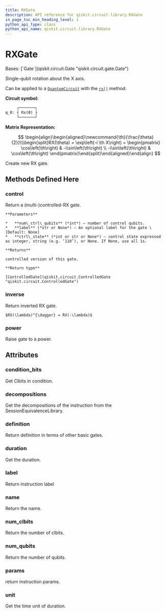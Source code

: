 ```yaml
---
title: RXGate
description: API reference for qiskit.circuit.library.RXGate
in_page_toc_min_heading_level: 1
python_api_type: class
python_api_name: qiskit.circuit.library.RXGate
---
```


# RXGate

<Class id="qiskit.circuit.library.RXGate" github="https://github.com/qiskit/qiskit/tree/stable/0.24/qiskit/circuit/library/standard_gates/rx.py" signature="RXGate(theta, label=None)">
  Bases: [`Gate`](qiskit.circuit.Gate "qiskit.circuit.gate.Gate")

  Single-qubit rotation about the X axis.

  Can be applied to a [`QuantumCircuit`](qiskit.circuit.QuantumCircuit "qiskit.circuit.QuantumCircuit") with the [`rx()`](qiskit.circuit.QuantumCircuit#rx "qiskit.circuit.QuantumCircuit.rx") method.

  **Circuit symbol:**

  ```python
       ┌───────┐
  q_0: ┤ Rx(ϴ) ├
       └───────┘
  ```

  **Matrix Representation:**

  $$
   \begin{align}\begin{aligned}\newcommand{\th}{\frac{\theta}{2}}\\\begin{split}RX(\theta) = \exp\left(-i \th X\right) =
      \begin{pmatrix}
          \cos\left(\th\right)   & -i\sin\left(\th\right) \\
          -i\sin\left(\th\right) & \cos\left(\th\right)
      \end{pmatrix}\end{split}\end{aligned}\end{align} 
  $$

  Create new RX gate.

  ## Methods Defined Here

  <span id="qiskit-circuit-library-rxgate-control" />

  ### control

  <Function id="qiskit.circuit.library.RXGate.control" signature="RXGate.control(num_ctrl_qubits=1, label=None, ctrl_state=None)">
    Return a (multi-)controlled-RX gate.

    **Parameters**

    *   **num\_ctrl\_qubits** (*int*) – number of control qubits.
    *   **label** (*str or None*) – An optional label for the gate \[Default: None]
    *   **ctrl\_state** (*int or str or None*) – control state expressed as integer, string (e.g. ‘110’), or None. If None, use all 1s.

    **Returns**

    controlled version of this gate.

    **Return type**

    [ControlledGate](qiskit.circuit.ControlledGate "qiskit.circuit.ControlledGate")
  </Function>

  <span id="qiskit-circuit-library-rxgate-inverse" />

  ### inverse

  <Function id="qiskit.circuit.library.RXGate.inverse" signature="RXGate.inverse()">
    Return inverted RX gate.

    $RX(\lambda)^{\dagger} = RX(-\lambda)$
  </Function>

  <span id="qiskit-circuit-library-rxgate-power" />

  ### power

  <Function id="qiskit.circuit.library.RXGate.power" signature="RXGate.power(exponent)">
    Raise gate to a power.
  </Function>

  ## Attributes

  ### condition\_bits

  <Attribute id="qiskit.circuit.library.RXGate.condition_bits" name="condition_bits">
    Get Clbits in condition.
  </Attribute>

  ### decompositions

  <Attribute id="qiskit.circuit.library.RXGate.decompositions" name="decompositions">
    Get the decompositions of the instruction from the SessionEquivalenceLibrary.
  </Attribute>

  ### definition

  <Attribute id="qiskit.circuit.library.RXGate.definition" name="definition">
    Return definition in terms of other basic gates.
  </Attribute>

  ### duration

  <Attribute id="qiskit.circuit.library.RXGate.duration" name="duration">
    Get the duration.
  </Attribute>

  ### label

  <Attribute id="qiskit.circuit.library.RXGate.label" name="label">
    Return instruction label
  </Attribute>

  ### name

  <Attribute id="qiskit.circuit.library.RXGate.name" name="name">
    Return the name.
  </Attribute>

  ### num\_clbits

  <Attribute id="qiskit.circuit.library.RXGate.num_clbits" name="num_clbits">
    Return the number of clbits.
  </Attribute>

  ### num\_qubits

  <Attribute id="qiskit.circuit.library.RXGate.num_qubits" name="num_qubits">
    Return the number of qubits.
  </Attribute>

  ### params

  <Attribute id="qiskit.circuit.library.RXGate.params" name="params">
    return instruction params.
  </Attribute>

  ### unit

  <Attribute id="qiskit.circuit.library.RXGate.unit" name="unit">
    Get the time unit of duration.
  </Attribute>
</Class>

